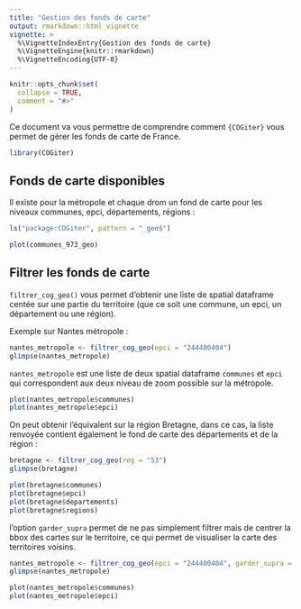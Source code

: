 ```yaml
---
title: "Gestion des fonds de carte"
output: rmarkdown::html_vignette
vignette: >
  %\VignetteIndexEntry{Gestion des fonds de carte}
  %\VignetteEngine{knitr::rmarkdown}
  %\VignetteEncoding{UTF-8}
---
```


```r
knitr::opts_chunk$set(
  collapse = TRUE,
  comment = "#>"
)
```

Ce document va vous permettre de comprendre comment  `{COGiter}` vous permet de gérer les fonds de carte de France.

```r
library(COGiter)
```


## Fonds de carte disponibles

Il existe pour la métropole et chaque drom un fond de carte pour les niveaux communes, epci, départements, régions : 

```r
ls("package:COGiter", pattern = "_geo$")
```

```r
plot(communes_973_geo)
```

## Filtrer les fonds de carte

`filtrer_cog_geo()` vous permet d'obtenir une liste de spatial dataframe centée sur une partie du territoire (que ce soit une commune, un epci, un département ou une région).

Exemple sur Nantes métropole : 

```r
nantes_metropole <- filtrer_cog_geo(epci = "244400404")
glimpse(nantes_metropole)
```

`nantes_metropole` est une liste de deux spatial dataframe `communes` et `epci` qui correspondent aux deux niveau de zoom possible sur la métropole.

```r
plot(nantes_metropole$communes)
plot(nantes_metropole$epci)
```

On peut obtenir l'équivalent sur la région Bretagne, dans ce cas, la liste renvoyée contient également le fond de carte des départements et de la région : 

```r
bretagne <- filtrer_cog_geo(reg = "53")
glimpse(bretagne)
```

```r
plot(bretagne$communes)
plot(bretagne$epci)
plot(bretagne$departements)
plot(bretagne$regions)
```

l'option `garder_supra` permet de ne pas simplement filtrer mais de centrer la bbox des cartes sur le territoire, ce qui permet de visualiser la carte des territoires voisins.

```r
nantes_metropole <- filtrer_cog_geo(epci = "244400404", garder_supra = TRUE)
glimpse(nantes_metropole)
```

```r
plot(nantes_metropole$communes)
plot(nantes_metropole$epci)
```
